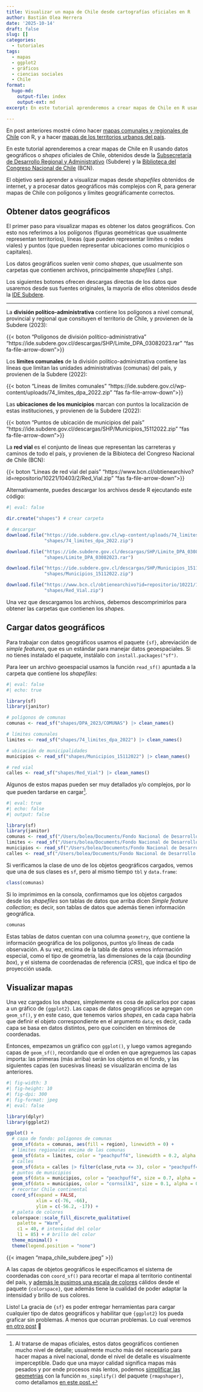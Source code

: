```yaml
---
title: Visualizar un mapa de Chile desde cartografías oficiales en R
author: Bastián Olea Herrera
date: '2025-10-14'
draft: false
slug: []
categories:
  - tutoriales
tags:
  - mapas
  - ggplot2
  - gráficos
  - ciencias sociales
  - Chile
format:
  hugo-md:
    output-file: index
    output-ext: md
excerpt: En este tutorial aprenderemos a crear mapas de Chile en R usando datos geográficos o _shapes_ oficiales, obtenidos desde la Subsecretaría de Desarrollo Regional y Administrativo (Subdere) y la Biblioteca del Congreso Nacional de Chile. El objetivo será aprender a visualizar mapas desde _shapefiles_ obtenidos de internet, y a procesar datos geográficos más complejos con R, para generar mapas de Chile con polígonos y límites geográficamente correctos.

---
```


En post anteriores mostré cómo hacer [mapas comunales y regionales de Chile](/blog/tutorial_mapa_chile/) con R, y a hacer [mapas de los territorios urbanos del país](/blog/tutorial_mapa_urbano/).

En este tutorial aprenderemos a crear mapas de Chile en R usando datos geográficos o _shapes_ oficiales de Chile, obtenidos desde la [Subsecretaría de Desarrollo Regional y Administrativo](https://ide.subdere.gov.cl/descargas-con-filtros/) (Subdere) y la [Biblioteca del Congreso Nacional de Chile](https://www.bcn.cl/siit/mapas_vectoriales) (BCN). 

El objetivo será aprender a visualizar mapas desde _shapefiles_ obtenidos de internet, y a procesar datos geográficos más complejos con R, para generar mapas de Chile con polígonos y límites geográficamente correctos.

## Obtener datos geográficos

El primer paso para visualizar mapas es obtener los datos geográficos. Con esto nos referimos a los polígonos (figuras geométricas que usualmente representan territorios), líneas (que pueden representar límites o redes viales) y puntos (que pueden representar ubicaciones como municipios o capitales).

Los datos geográficos suelen venir como _shapes_, que usualmente son carpetas que contienen archivos, principalmente  _shapefiles_ (.shp). 

Los siguientes botones ofrecen descargas directas de los datos que usaremos desde sus fuentes originales, la mayoría de ellos obtenidos desde la [IDE Subdere](https://ide.subdere.gov.cl/descargas-con-filtros/).

----

La **división político-administrativa** contiene los polígonos a nivel comunal, provincial y regional que consituyen el territorio de Chile, y provienen de la Subdere (2023):

{{< boton "Polígonos de división político-administrativa" "https://ide.subdere.gov.cl/descargas/SHP/Limite_DPA_03082023.rar" "fas fa-file-arrow-down">}}


Los **límites comunales** de la división político-administrativa contiene las líneas que limitan las unidades administrativas (comunas) del país, y provienen de la Subdere (2022):

{{< boton "Líneas de límites comunales" "https://ide.subdere.gov.cl/wp-content/uploads/74_limites_dpa_2022.zip" "fas fa-file-arrow-down">}}


Las **ubicaciones de los municipios** marcan con puntos la localización de estas instituciones, y provienen de la Subdere (2022):

{{< boton "Puntos de ubicación de municipios del país" "https://ide.subdere.gov.cl/descargas/SHP/Municipios_15112022.zip" "fas fa-file-arrow-down">}}


La **red vial** es el conjunto de líneas que representan las carreteras y caminos de todo el país, y provienen de la Bibioteca del Congreso Nacional de Chile (BCN):

{{< boton "Líneas de red vial del país" "https://www.bcn.cl/obtienearchivo?id=repositorio/10221/10403/2/Red_Vial.zip" "fas fa-file-arrow-down">}}


Alternativamente, puedes descargar los archivos desde R ejecutando este código:

```r
#| eval: false

dir.create("shapes") # crear carpeta

# descargar
download.file("https://ide.subdere.gov.cl/wp-content/uploads/74_limites_dpa_2022.zip",
              "shapes/74_limites_dpa_2022.zip")

download.file("https://ide.subdere.gov.cl/descargas/SHP/Limite_DPA_03082023.rar",
              "shapes/Limite_DPA_03082023.rar")

download.file("https://ide.subdere.gov.cl/descargas/SHP/Municipios_15112022.zip",
              "shapes/Municipios_15112022.zip")

download.file("https://www.bcn.cl/obtienearchivo?id=repositorio/10221/10403/2/Red_Vial.zip",
              "shapes/Red_Vial.zip")
```

Una vez que descargamos los archivos, debemos descomprimirlos para obtener las carpetas que contienen los _shapes._


## Cargar datos geográficos

Para trabajar con datos geográficos usamos el paquete `{sf}`, abreviación de _simple features_, que es un estándar para manejar datos geoespaciales. Si no tienes instalado el paquete, instálalo con `install.packages("sf")`.

Para leer un archivo geoespacial usamos la función `read_sf()` apuntada a la carpeta que contiene los _shapefiles_:

```r
#| eval: false
#| echo: true

library(sf)
library(janitor)

# polígonos de comunas
comunas <- read_sf("shapes/DPA_2023/COMUNAS") |> clean_names()

# límites comunales
limites <- read_sf("shapes/74_limites_dpa_2022") |> clean_names()

# ubicación de municipalidades
municipios <- read_sf("shapes/Municipios_15112022") |> clean_names()

# red vial
calles <- read_sf("shapes/Red_Vial") |> clean_names()
```

Algunos de estos mapas pueden ser muy detallados y/o complejos, por lo que pueden tardarse en cargar[^1].

```r
#| eval: true
#| echo: false
#| output: false

library(sf)
library(janitor)
comunas <- read_sf("/Users/bolea/Documents/Fondo Nacional de Desarrollo Comunal 8%/fndr_ocho/shapes/DPA_2023/COMUNAS") |> clean_names()
limites <- read_sf("/Users/bolea/Documents/Fondo Nacional de Desarrollo Comunal 8%/fndr_ocho/shapes/74_limites_dpa_2022") |> clean_names()
municipios <- read_sf("/Users/bolea/Documents/Fondo Nacional de Desarrollo Comunal 8%/fndr_ocho/shapes/Municipios_15112022") |> clean_names()
calles <- read_sf("/Users/bolea/Documents/Fondo Nacional de Desarrollo Comunal 8%/fndr_ocho/shapes/Red_Vial") |> clean_names()
```

Si verificamos la clase de uno de los objetos geográficos cargados, vemos que una de sus clases es `sf`, pero al mismo tiempo `tbl` y `data.frame`:
```r
class(comunas)
```

Si lo imprimimos en la consola, confirmamos que los objetos cargados desde los _shapefiles_ son tablas de datos que arriba dicen _Simple feature collection_; es decir, son tablas de datos que además tienen información geográfica.

```r
comunas
```

Estas tablas de datos cuentan con una columna `geometry`, que contiene la información geográfica de los polígonos, puntos y/o líneas de cada observación. A su vez, encima de la tabla de datos vemos información especial, como el tipo de geometría, las dimensiones de la caja (_bounding box_), y el sistema de coordenadas de referencia (_CRS_), que indica el tipo de proyección usada.

## Visualizar mapas
Una vez cargados los _shapes_, simplemente es cosa de aplicarlos por capas a un gráfico de `{ggplot2}`. Las capas de datos geográficos se agregan con `geom_sf()`, y en este caso, que tenemos varios _shapes_, en cada capa habría que definir el objeto correspondiente en el argumento `data`; es decir, cada capa se basa en datos distintos, pero que coinciden en términos de coordenadas. 

Entonces, empezamos un gráfico con `ggplot()`, y luego vamos agregando capas de `geom_sf()`, recordando que el orden en que agreguemos las capas importa: las primeras (más arriba) serán los objetos en el fondo, y las siguientes capas (en sucesivas líneas) se visualizarán encima de las anteriores.


```r
#| fig-width: 3
#| fig-height: 10
#| fig-dpi: 300
#| fig-format: jpeg
#| eval: false

library(dplyr)
library(ggplot2)

ggplot() +
  # capa de fondo: polígonos de comunas
  geom_sf(data = comunas, aes(fill = region), linewidth = 0) +
  # límites regionales encima de las comunas
  geom_sf(data = limites, color = "peachpuff4", linewidth = 0.2, alpha = 0.8) + 
  # calles
  geom_sf(data = calles |> filter(clase_ruta <= 3), color = "peachpuff4", linewidth = 0.1, alpha = 0.3) +
  # puntos de municipios
  geom_sf(data = municipios, color = "peachpuff4", size = 0.7, alpha = 0.6) + # borde oscuro
  geom_sf(data = municipios, color = "cornsilk1", size = 0.1, alpha = 0.9) + # centro claro
  # recortar Chile continental
  coord_sf(expand = FALSE,
           xlim = c(-76, -66),
           ylim = c(-56.2, -17)) +
  # paleta de colores
  colorspace::scale_fill_discrete_qualitative(
    palette = "Warm", 
    c1 = 40, # intensidad del color
    l1 = 85) + # brillo del color
  theme_minimal() +
  theme(legend.position = "none")
```

{{< imagen "mapa_chile_subdere.jpeg" >}}

A las capas de objetos geográficos le especificamos el sistema de coordenadas con `coord_sf()` para recortar el mapa al territorio continental del país, y [además le pusimos una escala de colores](/blog/colores/#usar-paletas-de-colores-en-ggplot2) cálidos desde el paquete `{colorspace}`, que además tiene la cualidad de poder adaptar la intensidad y brillo de sus colores.

Listo! La gracia de `{sf}` es poder entregar herramientas para cargar cualquier tipo de datos geográficos y habilitar que `{ggplot2}` los pueda graficar sin problemas. A menos que ocurran problemas. Lo cual veremos [en otro post](/tags/mapas/) 😬



[^1]: Al tratarse de mapas oficiales, estos datos geográficos contienen mucho nivel de detalle; usualmente mucho más del necesario para hacer mapas a nivel nacional, donde el nivel de detalle es visualmente imperceptible. Dado que una mayor calidad significa mapas más pesados y por ende procesos más lentos, podemos [simplificar las geometrías](/blog/simplificar_mapas/) con la función `ms_simplify()` del paquete `{rmapshaper}`, como detallamos [en este post.](/blog/simplificar_mapas/) 